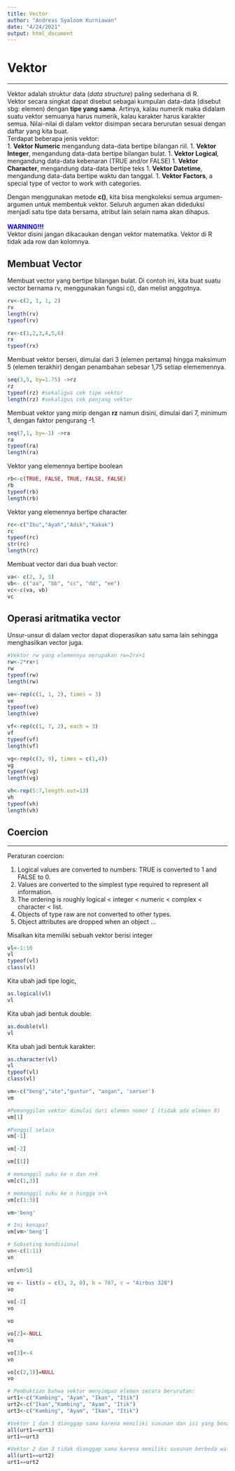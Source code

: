 ```yaml
---
title: Vector
author: "Andreas Syaloom Kurniawan"
date: "4/24/2021"
output: html_document
---
```


# Vektor
***

Vektor adalah struktur data (*data structure*) paling sederhana di R.
<br>
Vektor secara singkat dapat disebut sebagai kumpulan data-data (disebut sbg: elemen) dengan __tipe yang sama__. Artinya, kalau numerik maka didalam suatu vektor semuanya harus numerik, kalau karakter harus karakter semua. Nilai-nilai di dalam vektor disimpan secara berurutan sesuai dengan daftar yang kita buat. 
<br>
Terdapat beberapa jenis vektor:
<br>
1. __Vektor Numeric__ mengandung data-data bertipe bilangan riil.
1. __Vektor Integer__, mengandung data-data bertipe bilangan bulat.
1. __Vektor Logical__, mengandung data-data kebenaran (TRUE and/or FALSE)
1. __Vektor Character__, mengandung data-data bertipe teks
1. __Vektor Datetime__, mengandung data-data bertipe waktu dan tanggal.
1. __Vektor Factors__, a special type of vector to work with categories.

Dengan menggunakan metode __c()__, kita bisa mengkoleksi semua argumen-argumen untuk membentuk vektor. Seluruh argumen akan dideduksi menjadi satu tipe data bersama, atribut lain selain nama akan dihapus.
<br>
<br>
<span style="color:blue">__WARNING!!!__</span>
<br>
Vektor disini jangan dikacaukan dengan vektor matematika. Vektor di R tidak ada row dan kolomnya.

## Membuat Vector
Membuat vector yang bertipe bilangan bulat. Di contoh ini, kita buat suatu vector bernama rv, menggunakan fungsi c(), dan melist anggotnya.
```r
rv<-c(2, 1, 1, 2)
rv
length(rv)
typeof(rv)
```

```r
rx<-c(1,2,3,4,5,6)
rx
typeof(rx)
```
Membuat vektor berseri, dimulai dari 3 (elemen pertama) hingga maksimum 5 (elemen terakhir) dengan penambahan sebesar 1,75 setiap elememennya.
```r
seq(3,5, by=1.75) ->rz
rz
typeof(rz) #sekaligus cek tipe vektor
length(rz) #sekaligus cek panjang vektor
```
Membuat vektor yang mirip dengan __rz__ namun disini, dimulai dari 7, minimum 1, dengan faktor pengurang -1.
```r
seq(7,1, by=-1) ->ra
ra
typeof(ra)
length(ra)
```
Vektor yang elemennya bertipe boolean
```r
rb<-c(TRUE, FALSE, TRUE, FALSE, FALSE) 
rb
typeof(rb)
length(rb)
```
Vektor yang elemennya bertipe character
```r
rc<-c("Ibu","Ayah","Adik","Kakak")
rc
typeof(rc)
str(rc)
length(rc)
```
Membuat vector dari dua buah vector:
```r
va<- c(2, 3, 5) 
vb<- c("aa", "bb", "cc", "dd", "ee") 
vc<-c(va, vb) 
vc
```


## Operasi aritmatika vector

Unsur-unsur di dalam vector dapat dioperasikan satu sama lain sehingga menghasilkan vector juga. 

```r
#Vektor rw yang elemennya merupakan rw=2rx+1
rw<-2*rx+1
rw
typeof(rw)
length(rw)
```

```r
ve<-rep(c(1, 1, 2), times = 3)
ve
typeof(ve)
length(ve)
```

```r
vf<-rep(c(1, 7, 2), each = 3)
vf
typeof(vf)
length(vf)
```

```r
vg<-rep(c(3, 9), times = c(1,4))
vg
typeof(vg)
length(vg)
```

```r
vh<-rep(5:7,length.out=13)
vh
typeof(vh)
length(vh)
```


## Coercion
***

Peraturan coercion:

1. Logical values are converted to numbers: TRUE is converted to 1 and FALSE to 0.
1. Values are converted to the simplest type required to represent all information.
1. The ordering is roughly logical < integer < numeric < complex < character < list.
1. Objects of type raw are not converted to other types.
1. Object attributes are dropped when an object ...

Misalkan kita memiliki sebuah vektor berisi integer
```r
vl<-1:10
vl
typeof(vl)
class(vl)
```
Kita ubah jadi tipe logic,
```r
as.logical(vl)
vl
```

Kita ubah jadi bentuk double:
```r
as.double(vl)
vl
```

Kita ubah jadi bentuk karakter:
```r
as.character(vl)
vl
typeof(vl)
class(vl)
```

```r
vm<-c("beng","ate","guntur", "angan", 'serser')
vm
```

```r
#Pemanggilan vektor dimulai dari elemen nomor 1 (tidak ada elemen 0)
vm[1]
```

```r
#Panggil selain
vm[-1]
```

```r
vm[-2]
```

```r
vm[[1]]
```

```r
# memanggil suku ke n dan n+k
vm[c(1,3)]
```

```r
# memanggil suku ke n hingga n+k
vm[c(1:3)]
```

```r
vm>'beng'
```

```r
# Ini kenapa?
vm[vm>'beng']
```

```r
# Subseting kondisional
vn<-c(1:11)
vn
```

```r
vn[vn>5]
```

```r
vo <- list(a = c(3, 2, 0), b = 787, c = "Airbus 320")
vo
```

```r
vo[-2]
vo
```

```r
vo
```

```r
vo[2]<-NULL
vo
```

```r
vo[3]<-4
vo
```

```r
vo[c(2,3)]=NULL
vo
```

```r
# Pembuktian bahwa vektor menyimpan elemen secara berurutan:
urt1<-c("Kambing", "Ayam", "Ikan", "Itik")
urt2<-c("Ikan","Kambing", "Ayam", "Itik")
urt3<-c("Kambing", "Ayam", "Ikan", "Itik")
```

```r
#Vektor 1 dan 3 dianggap sama karena memiliki susunan dan isi yang benar-benar sama
all(urt1==urt3)
urt1==urt3
```

```r
#Vektor 2 dan 3 tidak dianggap sama karena memiliki susunan berbeda walaupun terdiri atas elemen yang benar-benar sama
all(urt1==urt2)
urt1==urt2
```

